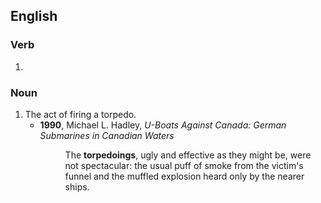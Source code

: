 ==English==

===Verb===
{{head|en|present participle}}

# {{present participle of|torpedo|lang=en|nocat=1}}

===Noun===
{{en-noun}}

# The act of firing a torpedo.
#* '''1990''', Michael L. Hadley, ''U-Boats Against Canada: German Submarines in Canadian Waters''
#*: The '''torpedoings''', ugly and effective as they might be, were not spectacular: the usual puff of smoke from the victim's funnel and the muffled explosion heard only by the nearer ships.